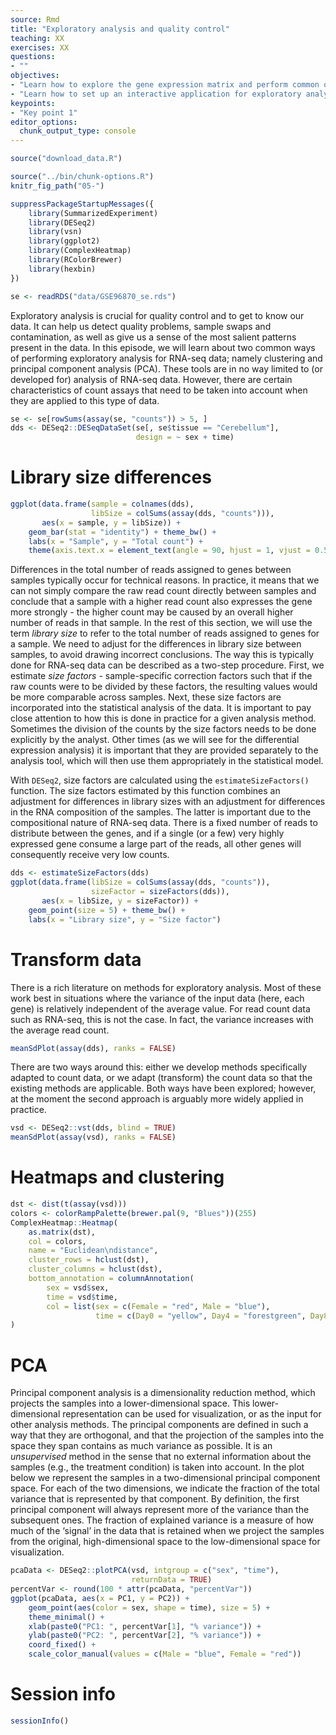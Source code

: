 ```yaml
---
source: Rmd
title: "Exploratory analysis and quality control"
teaching: XX
exercises: XX
questions:
- ""
objectives:
- "Learn how to explore the gene expression matrix and perform common quality control steps."
- "Learn how to set up an interactive application for exploratory analysis."
keypoints:
- "Key point 1"
editor_options: 
  chunk_output_type: console
---
```


```r
source("download_data.R")
```

```r
source("../bin/chunk-options.R")
knitr_fig_path("05-")
```

```r
suppressPackageStartupMessages({
    library(SummarizedExperiment)
    library(DESeq2)
    library(vsn)
    library(ggplot2)
    library(ComplexHeatmap)
    library(RColorBrewer)
    library(hexbin)
})
```

```r
se <- readRDS("data/GSE96870_se.rds")
```

Exploratory analysis is crucial for quality control and to get to know our data.
It can help us detect quality problems, sample swaps and contamination, as well as give us a sense of the most salient patterns present in the data. 
In this episode, we will learn about two common ways of performing exploratory analysis for RNA-seq data; namely clustering and principal component analysis (PCA). 
These tools are in no way limited to (or developed for) analysis of RNA-seq data.
However, there are certain characteristics of count assays that need to be taken into account when they are applied to this type of data. 

```r
se <- se[rowSums(assay(se, "counts")) > 5, ]
dds <- DESeq2::DESeqDataSet(se[, se$tissue == "Cerebellum"],
                            design = ~ sex + time)
```

# Library size differences

```r
ggplot(data.frame(sample = colnames(dds), 
                  libSize = colSums(assay(dds, "counts"))),
       aes(x = sample, y = libSize)) + 
    geom_bar(stat = "identity") + theme_bw() + 
    labs(x = "Sample", y = "Total count") + 
    theme(axis.text.x = element_text(angle = 90, hjust = 1, vjust = 0.5))
```

Differences in the total number of reads assigned to genes between samples typically occur for technical reasons. 
In practice, it means that we can not simply compare the raw read count directly between samples and conclude that a sample with a higher read count also expresses the gene more strongly - the higher count may be caused by an overall higher number of reads in that sample. 
In the rest of this section, we will use the term _library size_ to refer to the total number of reads assigned to genes for a sample. 
We need to adjust for the differences in library size between samples, to avoid drawing incorrect conclusions. 
The way this is typically done for RNA-seq data can be described as a two-step procedure.
First, we estimate _size factors_ - sample-specific correction factors such that if the raw counts were to be divided by these factors, the resulting values would be more comparable across samples. 
Next, these size factors are incorporated into the statistical analysis of the data. 
It is important to pay close attention to how this is done in practice for a given analysis method.
Sometimes the division of the counts by the size factors needs to be done explicitly by the analyst.
Other times (as we will see for the differential expression analysis) it is important that they are provided separately to the analysis tool, which will then use them appropriately in the statistical model. 

With `DESeq2`, size factors are calculated using the `estimateSizeFactors()` function. 
The size factors estimated by this function combines an adjustment for differences in library sizes with an adjustment for differences in the RNA composition of the samples. 
The latter is important due to the compositional nature of RNA-seq data. 
There is a fixed number of reads to distribute between the genes, and if a single (or a few) very highly expressed gene consume a large part of the reads, all other genes will consequently receive very low counts. 

```r
dds <- estimateSizeFactors(dds)
ggplot(data.frame(libSize = colSums(assay(dds, "counts")),
                  sizeFactor = sizeFactors(dds)),
       aes(x = libSize, y = sizeFactor)) + 
    geom_point(size = 5) + theme_bw() + 
    labs(x = "Library size", y = "Size factor")
```

# Transform data

There is a rich literature on methods for exploratory analysis. 
Most of these work best in situations where the variance of the input data (here, each gene) is relatively independent of the average value. 
For read count data such as RNA-seq, this is not the case.
In fact, the variance increases with the average read count. 

```r
meanSdPlot(assay(dds), ranks = FALSE)
```

There are two ways around this: either we develop methods specifically adapted to count data, or we adapt (transform) the count data so that the existing methods are applicable. 
Both ways have been explored; however, at the moment the second approach is arguably more widely applied in practice. 

```r
vsd <- DESeq2::vst(dds, blind = TRUE)
meanSdPlot(assay(vsd), ranks = FALSE)
```

# Heatmaps and clustering

```r
dst <- dist(t(assay(vsd)))
colors <- colorRampPalette(brewer.pal(9, "Blues"))(255)
ComplexHeatmap::Heatmap(
    as.matrix(dst), 
    col = colors,
    name = "Euclidean\ndistance",
    cluster_rows = hclust(dst),
    cluster_columns = hclust(dst),
    bottom_annotation = columnAnnotation(
        sex = vsd$sex,
        time = vsd$time,
        col = list(sex = c(Female = "red", Male = "blue"),
                   time = c(Day0 = "yellow", Day4 = "forestgreen", Day8 = "purple")))
)

```

# PCA

Principal component analysis is a dimensionality reduction method, which projects the samples into a lower-dimensional space.
This lower-dimensional representation can be used for visualization, or as the input for other analysis methods.
The principal components are defined in such a way that they are orthogonal, and that the projection of the samples into the space they span contains as much variance as possible.
It is an _unsupervised_ method in the sense that no external information about the samples (e.g., the treatment condition) is taken into account. 
In the plot below we represent the samples in a two-dimensional principal component space. 
For each of the two dimensions, we indicate the fraction of the total variance that is represented by that component. 
By definition, the first principal component will always represent more of the variance than the subsequent ones. 
The fraction of explained variance is a measure of how much of the 'signal' in the data that is retained when we project the samples from the original, high-dimensional space to the low-dimensional space for visualization. 


```r
pcaData <- DESeq2::plotPCA(vsd, intgroup = c("sex", "time"),
                           returnData = TRUE)
percentVar <- round(100 * attr(pcaData, "percentVar"))
ggplot(pcaData, aes(x = PC1, y = PC2)) +
    geom_point(aes(color = sex, shape = time), size = 5) +
    theme_minimal() +
    xlab(paste0("PC1: ", percentVar[1], "% variance")) +
    ylab(paste0("PC2: ", percentVar[2], "% variance")) +
    coord_fixed() + 
    scale_color_manual(values = c(Male = "blue", Female = "red"))
```

# Session info

```r
sessionInfo()
```




